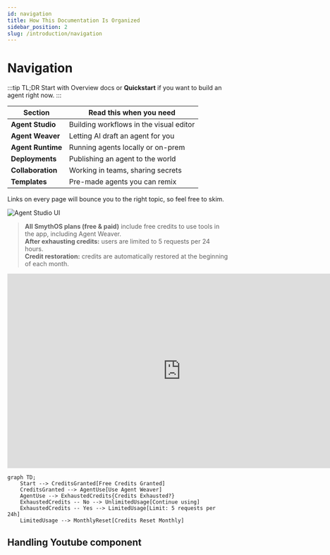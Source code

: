 ```yaml
---
id: navigation
title: How This Documentation Is Organized
sidebar_position: 2
slug: /introduction/navigation
---
```


# Navigation

:::tip TL;DR
Start with <Link to="./overview">Overview docs</Link>
or **Quickstart** if you want to build an agent right now.
:::

| Section           | Read this when you need                 |
| ----------------- | --------------------------------------- |
| **Agent Studio**  | Building workflows in the visual editor |
| **Agent Weaver**  | Letting AI draft an agent for you       |
| **Agent Runtime** | Running agents locally or on-prem       |
| **Deployments**   | Publishing an agent to the world        |
| **Collaboration** | Working in teams, sharing secrets       |
| **Templates**     | Pre-made agents you can remix           |

Links on every page will bounce you to the right topic, so feel free to skim.

![Agent Studio UI](/img/smythos-500px.png)

> **All SmythOS plans (free & paid)** include free credits to use tools in the app, including Agent Weaver.  
> **After exhausting credits:** users are limited to 5 requests per 24 hours.  
> **Credit restoration:** credits are automatically restored at the beginning of each month.

<iframe
	width="786"
	height="442"
	src="https://www.youtube.com/embed/V0ft3GrLtjY"
	title="SmythOS - Lead Enrichment Agent"
	frameborder="0"
	allow="accelerometer; autoplay; clipboard-write; encrypted-media; gyroscope; picture-in-picture; web-share"
	referrerpolicy="strict-origin-when-cross-origin"
	allowfullscreen
></iframe>


```mermaid
graph TD;
    Start --> CreditsGranted[Free Credits Granted]
    CreditsGranted --> AgentUse[Use Agent Weaver]
    AgentUse --> ExhaustedCredits{Credits Exhausted?}
    ExhaustedCredits -- No --> UnlimitedUsage[Continue using]
    ExhaustedCredits -- Yes --> LimitedUsage[Limit: 5 requests per 24h]
    LimitedUsage --> MonthlyReset[Credits Reset Monthly]
```
## Handling Youtube component 

<YouTube videoId="ui9_W-JXmH8" title="SmythOS - Content Extractor" />

